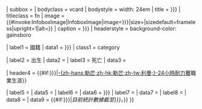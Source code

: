 {{Infobox
| child       = {{#if:{{{embed|}}}|yes}}{{{child|}}}
| subbox      = {{{subbox|}}}
| bodyclass   = vcard
| bodystyle   = width: 24em
| title       = {{{name|{{{Name|}}}}}}
| titleclass  = fn
| image       = {{#invoke:InfoboxImage|InfoboxImage|image={{{image|{{{Image|}}}}}}|size={{{image-size|200px}}}|sizedefault=frameless|upright=1|alt={{{alt|}}}}}
| caption     = {{{caption|{{{Caption|}}}}}}
| headerstyle = background-color: gainsboro

| label1      = 國籍
| data1       = {{{Nationality|{{{nationality|}}}}}}
| class1      = category

| label2      = 出生
| data2       = {{br separated entries|{{{birth_name|}}}|{{{birth_date|}}}|{{{birth_place|}}}}}
| label3      = 死亡
| data3       = {{br separated entries|{{{death_date|}}}|{{{death_place|}}}}}

| header4     = {{#if:{{{Years|}}}{{{Team(s)|{{{Teams|}}}}}}{{{Best Finish|}}}{{{Class Wins|}}}|[[利曼24小時耐力賽|-{zh-hans:勒芒;zh-hk:勒芒;zh-tw:利曼;}-24小時耐力賽]]職業生涯}}

| label5      = {{nowrap|參賽年份}}
| data5       = {{{Years|}}}
| label6      = {{nowrap|車隊}}
| data6       = {{{Team(s)|{{{Teams|}}}}}}
| label7      = {{nowrap|最佳成績}}
| data7       = {{{Best Finish|}}}
| label8      = {{nowrap|級別勝利}}
| data8       = {{{Class Wins|}}}
| data9       = {{#if:{{{updated|{{{Updated|}}}}}}|''目前統計數據截至{{{updated|{{{Updated|}}}}}}。''}}
}}<noinclude>
{{Documentation}}
</noinclude>